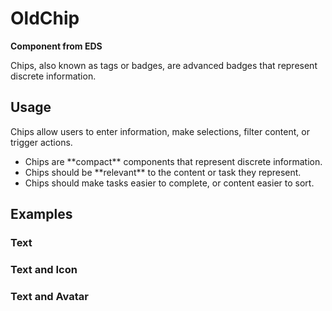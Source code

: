 
# OldChip

**Component from EDS**

Chips, also known as tags or badges, are advanced badges that represent discrete information.

<Links
  figmaUrl="https://www.figma.com/file/0bGXR2sCwMVSDNyyzu5BXrO5/UI%E2%80%94User-Interface?node-id=17497%3A0"
  sourceUrl="https://github.com/equinor/design-system/blob/develop/packages/eds-core-react/src/components/Chip/Chip.tsx"
  edsSBUrl="https://storybook.eds.equinor.com/?path=/docs/data-display-chips--docs"
/>

<Primary />
<Controls />

## Usage

Chips allow users to enter information, make selections, filter content, or trigger actions.

<ul>
  <li>Chips are **compact** components that represent discrete information.</li>
  <li>Chips should be **relevant** to the content or task they represent.</li>
  <li>
    Chips should make tasks easier to complete, or content easier to sort.
  </li>
</ul>

## Examples

### Text

<Canvas of={ComponentStories.Text} />

### Text and Icon

<Canvas of={ComponentStories.TextAndIcon} />

### Text and Avatar

<Canvas of={ComponentStories.TextAndAvatar} />
